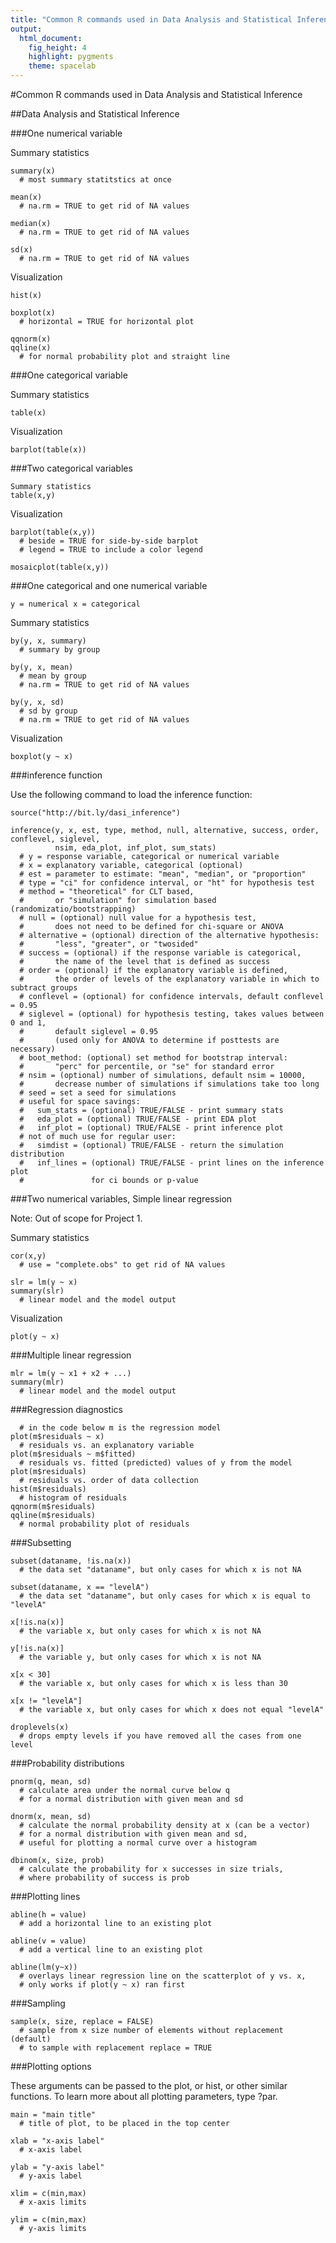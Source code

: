 ```yaml
---
title: "Common R commands used in Data Analysis and Statistical Inference"
output: 
  html_document: 
    fig_height: 4
    highlight: pygments
    theme: spacelab
---
```


#Common R commands used in Data Analysis and Statistical Inference

##Data Analysis and Statistical Inference

###One numerical variable

Summary statistics
```
summary(x)
  # most summary statitstics at once

mean(x)
  # na.rm = TRUE to get rid of NA values

median(x)
  # na.rm = TRUE to get rid of NA values

sd(x)
  # na.rm = TRUE to get rid of NA values
```

Visualization
```
hist(x)

boxplot(x)
  # horizontal = TRUE for horizontal plot

qqnorm(x)
qqline(x)
  # for normal probability plot and straight line
```

###One categorical variable

Summary statistics
```
table(x)
```

Visualization
```
barplot(table(x))
```

###Two categorical variables
```
Summary statistics
table(x,y)
```

Visualization
```
barplot(table(x,y))
  # beside = TRUE for side-by-side barplot
  # legend = TRUE to include a color legend

mosaicplot(table(x,y))
```

###One categorical and one numerical variable
```
y = numerical x = categorical
```

Summary statistics
```
by(y, x, summary)
  # summary by group

by(y, x, mean)
  # mean by group
  # na.rm = TRUE to get rid of NA values

by(y, x, sd)
  # sd by group
  # na.rm = TRUE to get rid of NA values
```

Visualization
```
boxplot(y ~ x)
```

###inference function

Use the following command to load the inference function:
```
source("http://bit.ly/dasi_inference")
```
```
inference(y, x, est, type, method, null, alternative, success, order, conflevel, siglevel, 
          nsim, eda_plot, inf_plot, sum_stats)
  # y = response variable, categorical or numerical variable
  # x = explanatory variable, categorical (optional)
  # est = parameter to estimate: "mean", "median", or "proportion"
  # type = "ci" for confidence interval, or "ht" for hypothesis test
  # method = "theoretical" for CLT based, 
  #       or "simulation" for simulation based (randomizatio/bootstrapping)
  # null = (optional) null value for a hypothesis test, 
  #       does not need to be defined for chi-square or ANOVA
  # alternative = (optional) direction of the alternative hypothesis: 
  #       "less", "greater", or "twosided"
  # success = (optional) if the response variable is categorical, 
  #       the name of the level that is defined as success
  # order = (optional) if the explanatory variable is defined, 
  #       the order of levels of the explanatory variable in which to subtract groups
  # conflevel = (optional) for confidence intervals, default conflevel = 0.95
  # siglevel = (optional) for hypothesis testing, takes values between 0 and 1,
  #       default siglevel = 0.95
  #       (used only for ANOVA to determine if posttests are necessary)
  # boot_method: (optional) set method for bootstrap interval: 
  #       "perc" for percentile, or "se" for standard error
  # nsim = (optional) number of simulations, default nsim = 10000,
  #       decrease number of simulations if simulations take too long
  # seed = set a seed for simulations
  # useful for space savings:
  #   sum_stats = (optional) TRUE/FALSE - print summary stats
  #   eda_plot = (optional) TRUE/FALSE - print EDA plot
  #   inf_plot = (optional) TRUE/FALSE - print inference plot
  # not of much use for regular user:
  #   simdist = (optional) TRUE/FALSE - return the simulation distribution
  #   inf_lines = (optional) TRUE/FALSE - print lines on the inference plot 
  #               for ci bounds or p-value
```

###Two numerical variables, Simple linear regression

Note: Out of scope for Project 1.

Summary statistics
```
cor(x,y)
  # use = "complete.obs" to get rid of NA values

slr = lm(y ~ x)
summary(slr)
  # linear model and the model output
```

Visualization
```
plot(y ~ x)
```

###Multiple linear regression
```
mlr = lm(y ~ x1 + x2 + ...)
summary(mlr)
  # linear model and the model output
```

###Regression diagnostics
```
  # in the code below m is the regression model
plot(m$residuals ~ x)
  # residuals vs. an explanatory variable
plot(m$residuals ~ m$fitted)
  # residuals vs. fitted (predicted) values of y from the model
plot(m$residuals)
  # residuals vs. order of data collection
hist(m$residuals)
  # histogram of residuals
qqnorm(m$residuals)
qqline(m$residuals)
  # normal probability plot of residuals
```

###Subsetting
```
subset(dataname, !is.na(x))
  # the data set "dataname", but only cases for which x is not NA

subset(dataname, x == "levelA")
  # the data set "dataname", but only cases for which x is equal to "levelA"

x[!is.na(x)]
  # the variable x, but only cases for which x is not NA

y[!is.na(x)]
  # the variable y, but only cases for which x is not NA

x[x < 30]
  # the variable x, but only cases for which x is less than 30

x[x != "levelA"]
  # the variable x, but only cases for which x does not equal "levelA"

droplevels(x)
  # drops empty levels if you have removed all the cases from one level
```

###Probability distributions
```
pnorm(q, mean, sd)
  # calculate area under the normal curve below q 
  # for a normal distribution with given mean and sd

dnorm(x, mean, sd)
  # calculate the normal probability density at x (can be a vector) 
  # for a normal distribution with given mean and sd, 
  # useful for plotting a normal curve over a histogram

dbinom(x, size, prob)
  # calculate the probability for x successes in size trials, 
  # where probability of success is prob
```

###Plotting lines
```
abline(h = value)
  # add a horizontal line to an existing plot

abline(v = value)
  # add a vertical line to an existing plot

abline(lm(y~x))
  # overlays linear regression line on the scatterplot of y vs. x,
  # only works if plot(y ~ x) ran first
```

###Sampling
```
sample(x, size, replace = FALSE)
  # sample from x size number of elements without replacement (default)
  # to sample with replacement replace = TRUE
```

###Plotting options

These arguments can be passed to the plot, or hist, or other similar functions. To learn more about all plotting parameters, type ?par.
```
main = "main title" 
  # title of plot, to be placed in the top center

xlab = "x-axis label"
  # x-axis label

ylab = "y-axis label" 
  # y-axis label

xlim = c(min,max)
  # x-axis limits

ylim = c(min,max)
  # y-axis limits
```